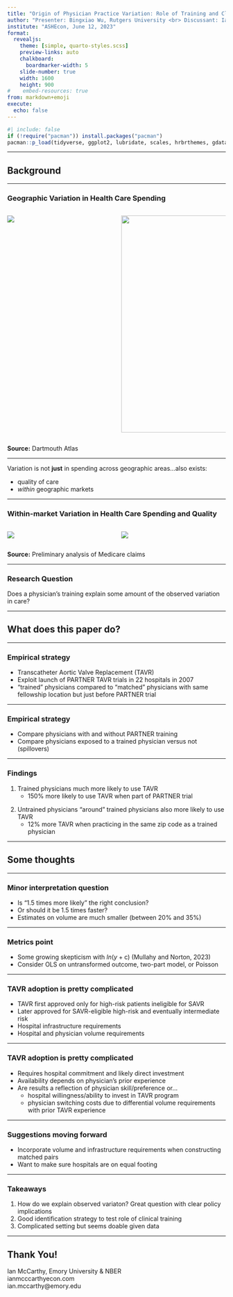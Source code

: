 ```yaml
---
title: "Origin of Physician Practice Variation: Role of Training and Clinical Trials"
author: "Presenter: Bingxiao Wu, Rutgers University <br> Discussant: Ian McCarthy, Emory University and NBER"
institute: "ASHEcon, June 12, 2023"
format: 
  revealjs:
    theme: [simple, quarto-styles.scss]
    preview-links: auto
    chalkboard:
      boardmarker-width: 5
    slide-number: true
    width: 1600
    height: 900    
#    embed-resources: true
from: markdown+emoji
execute: 
  echo: false
---
```


```r
#| include: false
if (!require("pacman")) install.packages("pacman")
pacman::p_load(tidyverse, ggplot2, lubridate, scales, hrbrthemes, gdata, ggforce, gganimate)
```

---

## Background {.section-divider}


---

### Geographic Variation in Health Care Spending

:::: {.columns}

::: {.column width=50%}

  ![](images/dartmouth_map.png)
:::
  
::: {.column width=50%}

  ![](images/dartmouth_dist.png){height=500}

:::

::::

::: aside
**Source:** Dartmouth Atlas
:::


---

Variation is not **just** in spending across geographic areas...also exists:

- quality of care
- *within* geographic markets


---

### Within-market Variation in Health Care Spending and Quality

:::: {.columns}

::: {.column width=50%}

  ![](images/Payment_IQR_1_1_0.png)
:::
  
::: {.column width=50%}

  ![](images/Mortality_IQR_1_1_0.png)

:::

::::

::: aside
**Source:** Preliminary analysis of Medicare claims
:::


---

### Research Question

Does a physician's training explain some amount of the observed variation in care?



---

## What does this paper do? {.section-divider}


---

### Empirical strategy

- Transcatheter Aortic Valve Replacement (TAVR)
- Exploit launch of PARTNER TAVR trials in 22 hospitals in 2007
- "trained" physicians compared to "matched" physicians with same fellowship location but just before PARTNER trial


---

### Empirical strategy

- Compare physicians with and without PARTNER training
- Compare physicians exposed to a trained physician versus not (spillovers)

---

### Findings

:::{.fragment}
1. Trained physicians much more likely to use TAVR
    - 150% more likely to use TAVR when part of PARTNER trial
:::

:::{.fragment}
2. Untrained physicians "around" trained physicians also more likely to use TAVR
    - 12% more TAVR when practicing in the same zip code as a trained physician
:::

---

## Some thoughts {.section-divider}

---

### Minor interpretation question

- Is "1.5 times more likely" the right conclusion?
- Or should it be 1.5 times faster?
- Estimates on volume are much smaller (between 20% and 35%)

---

### Metrics point

- Some growing skepticism with $ln(y + \text{c})$ (Mullahy and Norton, 2023)
- Consider OLS on untransformed outcome, two-part model, or Poisson

---

### TAVR adoption is pretty complicated

- TAVR first approved only for high-risk patients ineligible for SAVR
- Later approved for SAVR-eligible high-risk and eventually intermediate risk
- Hospital infrastructure requirements
- Hospital and physician volume requirements



---

### TAVR adoption is pretty complicated

- Requires hospital commitment and likely direct investment
- Availability depends on physician's prior experience
- Are results a reflection of physician skill/preference or...
    - hospital willingness/ability to invest in TAVR program
    - physician switching costs due to differential volume requirements with prior TAVR experience


---

### Suggestions moving forward

- Incorporate volume and infrastructure requirements when constructing matched pairs
- Want to make sure hospitals are on equal footing

---

### Takeaways

1. How do we explain observed variaton? Great question with clear policy implications
2. Good identification strategy to test role of clinical training
3. Complicated setting but seems doable given data 
   
---

## Thank You! {.section-divider}

::: footnote
Ian McCarthy, Emory University & NBER<br>
ianmcccarthyecon.com<br>
ian.mccarthy@emory.edu
:::
   